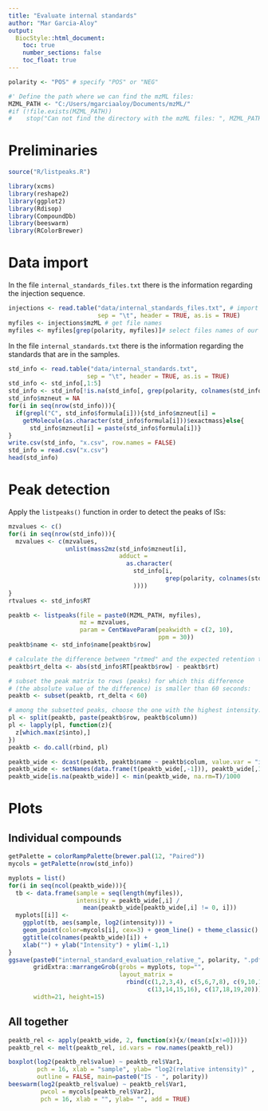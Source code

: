 ```yaml
---
title: "Evaluate internal standards"
author: "Mar Garcia-Aloy"
output: 
  BiocStyle::html_document:
    toc: true
    number_sections: false
    toc_float: true
---
```


```r
polarity <- "POS" # specify "POS" or "NEG"

#' Define the path where we can find the mzML files:
MZML_PATH <- "C:/Users/mgarciaaloy/Documents/mzML/"
#if (!file.exists(MZML_PATH))
#    stop("Can not find the directory with the mzML files: ", MZML_PATH)
```

# Preliminaries
```r
source("R/listpeaks.R")

library(xcms)
library(reshape2)
library(ggplot2)
library(Rdisop)
library(CompoundDb)
library(beeswarm)
library(RColorBrewer)
```

# Data import
In the file `internal_standards_files.txt` there is the information regarding 
the injection sequence.
```r
injections <- read.table("data/internal_standards_files.txt", # import the file
                         sep = "\t", header = TRUE, as.is = TRUE)
myfiles <- injections$mzML # get file names
myfiles <- myfiles[grep(polarity, myfiles)]# select files names of our polarity
```

In the file `internal_standards.txt` there is the information regarding 
the standards that are in the samples.
```r
std_info <- read.table("data/internal_standards.txt",
                      sep = "\t", header = TRUE, as.is = TRUE)
std_info <- std_info[,1:5]
std_info <- std_info[!is.na(std_info[, grep(polarity, colnames(std_info))]),]
std_info$mzneut = NA
for(i in seq(nrow(std_info))){
  if(grepl("C", std_info$formula[i])){std_info$mzneut[i] = 
    getMolecule(as.character(std_info$formula[i]))$exactmass}else{
      std_info$mzneut[i] = paste(std_info$formula[i])}
}
write.csv(std_info, "x.csv", row.names = FALSE)
std_info = read.csv("x.csv")
head(std_info)
```

# Peak detection
Apply the `listpeaks()` function in order to detect the peaks of ISs:
```r
mzvalues <- c()
for(i in seq(nrow(std_info))){
  mzvalues <- c(mzvalues, 
                unlist(mass2mz(std_info$mzneut[i], 
                               adduct = 
                                 as.character(
                                   std_info[i, 
                                            grep(polarity, colnames(std_info))]
                                   ))))
}
rtvalues <- std_info$RT

peaktb <- listpeaks(file = paste0(MZML_PATH, myfiles),
                    mz = mzvalues,
                    param = CentWaveParam(peakwidth = c(2, 10), 
                                          ppm = 30))
peaktb$name <- std_info$name[peaktb$row]

# calculate the difference between "rtmed" and the expected retention time:
peaktb$rt_delta <- abs(std_info$RT[peaktb$row] - peaktb$rt)

# subset the peak matrix to rows (peaks) for which this difference 
# (the absolute value of the difference) is smaller than 60 seconds:
peaktb <- subset(peaktb, rt_delta < 60)

# among the subsetted peaks, choose the one with the highest intensity:
pl <- split(peaktb, paste(peaktb$row, peaktb$column))
pl <- lapply(pl, function(z){
  z[which.max(z$into),]
})
peaktb <- do.call(rbind, pl)

peaktb_wide <- dcast(peaktb, peaktb$name ~ peaktb$colum, value.var = "into")
peaktb_wide <- setNames(data.frame(t(peaktb_wide[,-1])), peaktb_wide[,1])
peaktb_wide[is.na(peaktb_wide)] <- min(peaktb_wide, na.rm=T)/1000

```
  
# Plots  
## Individual compounds  
```r
getPalette = colorRampPalette(brewer.pal(12, "Paired"))
mycols = getPalette(nrow(std_info))  

myplots = list()
for(i in seq(ncol(peaktb_wide))){
  tb <- data.frame(sample = seq(length(myfiles)), 
                   intensity = peaktb_wide[,i] / 
                     mean(peaktb_wide[peaktb_wide[,i] != 0, i]))
  myplots[[i]] <- 
    ggplot(tb, aes(sample, log2(intensity))) + 
    geom_point(color=mycols[i], cex=3) + geom_line() + theme_classic() + 
    ggtitle(colnames(peaktb_wide)[i]) +
    xlab("") + ylab("Intensity") + ylim(-1,1)
}
ggsave(paste0("internal_standard_evaluation_relative_", polarity, ".pdf"), 
       gridExtra::marrangeGrob(grobs = myplots, top="", 
                               layout_matrix = 
                                 rbind(c(1,2,3,4), c(5,6,7,8), c(9,10,11,12), 
                                       c(13,14,15,16), c(17,18,19,20))), 
       width=21, height=15)
```

## All together
```r
peaktb_rel <- apply(peaktb_wide, 2, function(x){x/(mean(x[x!=0]))})
peaktb_rel <- melt(peaktb_rel, id.vars = row.names(peaktb_rel))

boxplot(log2(peaktb_rel$value) ~ peaktb_rel$Var1, 
        pch = 16, xlab = "sample", ylab= "log2(relative intensity)" , 
        outline = FALSE, main=paste0("IS - ", polarity))
beeswarm(log2(peaktb_rel$value) ~ peaktb_rel$Var1, 
         pwcol = mycols[peaktb_rel$Var2], 
         pch = 16, xlab = "", ylab= "", add = TRUE)
```

